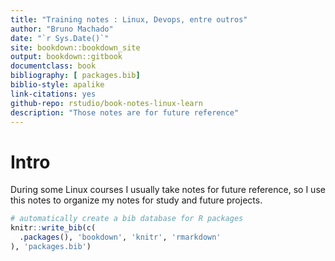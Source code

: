 ```yaml
--- 
title: "Training notes : Linux, Devops, entre outros"
author: "Bruno Machado"
date: "`r Sys.Date()`"
site: bookdown::bookdown_site
output: bookdown::gitbook
documentclass: book
bibliography: [ packages.bib]
biblio-style: apalike
link-citations: yes
github-repo: rstudio/book-notes-linux-learn
description: "Those notes are for future reference"
---
```


# Intro

During some Linux courses I usually take notes for future reference, so I use this notes to organize my notes for study and future projects.

```r
# automatically create a bib database for R packages
knitr::write_bib(c(
  .packages(), 'bookdown', 'knitr', 'rmarkdown'
), 'packages.bib')
```
